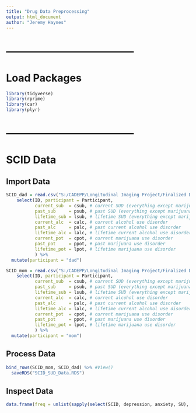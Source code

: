 ```yaml
---
title: "Drug Data Preprocessing"
output: html_document
author: "Jeremy Haynes"
---
```




# --------------------------------------
# Load Packages
```r
library(tidyverse)
library(rprime)
library(car)
library(plyr)
```



# --------------------------------------
# SCID Data



## Import Data
```r
SCID_dad = read.csv("S:/CADEPP/Longitudinal Imaging Project/Finalized Datasets Spring 2022/Finalized Scored Data/T1/Interviews/SCID/Dad/5.23.2022_DadSCIDT1_diagnosesandsymptoms.csv") %>%
    select(ID, participant = Participant,
           current_sub  = csub, # current SUD (everything except marijuana and alcohol)
           past_sub     = psub, # past SUD (everything except marijuana and alcohol)
           lifetime_sub = lsub, # lifetime SUD (everything except marijuana and alcohol)
           current_alc  = calc, # current alcohol use disorder
           past_alc     = palc, # past current alcohol use disorder
           lifetime_alc = lalc, # lifetime current alcohol use disorder
           current_pot  = cpot, # current marijuana use disorder
           past_pot     = ppot, # past marijuana use disorder
           lifetime_pot = lpot, # lifetime marijuana use disorder
           ) %>% 
  mutate(participant = "dad")

SCID_mom = read.csv("S:/CADEPP/Longitudinal Imaging Project/Finalized Datasets Spring 2022/Finalized Scored Data/T1/Interviews/SCID/Mom/5.23.2022_MomSCIDT1_diagnosesandsymptoms.csv") %>% 
    select(ID, participant = Participant,
           current_sub  = csub, # current SUD (everything except marijuana and alcohol)
           past_sub     = psub, # past SUD (everything except marijuana and alcohol)
           lifetime_sub = lsub, # lifetime SUD (everything except marijuana and alcohol)
           current_alc  = calc, # current alcohol use disorder
           past_alc     = palc, # past current alcohol use disorder
           lifetime_alc = lalc, # lifetime current alcohol use disorder
           current_pot  = cpot, # current marijuana use disorder
           past_pot     = ppot, # past marijuana use disorder
           lifetime_pot = lpot, # lifetime marijuana use disorder
           ) %>% 
  mutate(participant = "mom")
```



## Process Data
```r
bind_rows(SCID_mom, SCID_dad) %>% #View()
  saveRDS("SCID_SUD_Data.RDS")
```



## Inspect Data
```r
data.frame(freq = unlist(sapply(select(SCID, depression, anxiety, SU), table)))
```










